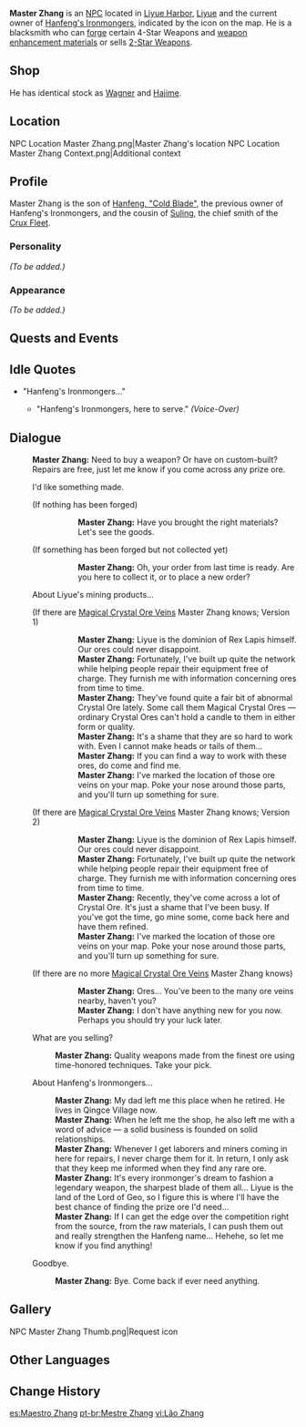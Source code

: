 {{Meta
<!-- REMOVE THIS TEMPLATE AFTER ADDING MISSING INFO -->
|missing_NPC_profile  = yes
}}
{{Character Infobox
|name             = Master Zhang
|region           = Liyue
|image            = NPC Master Zhang.png
|affiliation      = Hanfeng's Ironmongers
|title            = Blacksmith, Hanfeng's Ironmongers
|type             = NPC
|father           = Hanfeng, "Cold Blade"
|relative         = Suling
|relativeNote     = Cousin
}}
'''Master Zhang''' is an [[NPC]] located in [[Liyue Harbor]], [[Liyue]] and the current owner of [[Hanfeng's Ironmongers]], indicated by the {{DIcon|Forging}} icon on the map. He is a blacksmith who can [[Forging|forge]] certain 4-Star Weapons and [[Weapon Enhancement Materials|weapon enhancement materials]] or sells [[:Category:2-Star Weapons|2-Star Weapons]].

==Shop==
He has identical stock as [[Wagner]] and [[Hajime]].
{{Shop/Header|note=Refreshes|total=1|vendor=Master Zhang}}
{{Shop|Silver Sword|600|1|note=Daily|total=1}}
{{Shop|Old Merc's Pal|600|1|note=Daily|total=1}}
{{Shop|Iron Point|600|1|note=Daily|total=1}}
{{Shop|Pocket Grimoire|600|1|note=Daily|total=1}}
{{Shop|Seasoned Hunter's Bow|600|1|note=Daily|total=1}}
{{Shop/Footer|note=&#32;|total=3,000}}

==Location==
<gallery hideaddbutton="true" captionalign="center">
NPC Location Master Zhang.png|Master Zhang's location
NPC Location Master Zhang Context.png|Additional context
</gallery>

==Profile==
<!-- detailed story/lore information goes here -->
Master Zhang is the son of [[Hanfeng, "Cold Blade"]], the previous owner of Hanfeng's Ironmongers, and the cousin of [[Suling]], the chief smith of the [[Crux Fleet]].

===Personality===
''(To be added.)''

===Appearance===
''(To be added.)''

==Quests and Events==
{{Quest Appearances}}

==Idle Quotes==
* "Hanfeng's Ironmongers..."
** {{A|VO Master Zhang 01.ogg}} "Hanfeng's Ironmongers, here to serve." ''(Voice-Over)''

==Dialogue==
{{Dialogue start}}
:'''Master Zhang:''' Need to buy a weapon? Or have on custom-built? Repairs are free, just let me know if you come across any prize ore.
:{{DIcon|Forging}} I'd like something made.
:;(If nothing has been forged)
:::'''Master Zhang:''' Have you brought the right materials? Let's see the goods.
:;(If something has been forged but not collected yet)
:::'''Master Zhang:''' Oh, your order from last time is ready. Are you here to collect it, or to place a new order?
:{{DIcon|!}} About Liyue's mining products...
:;(If there are [[Magical Crystal Chunk|Magical Crystal Ore Veins]] Master Zhang knows; Version 1)
:::'''Master Zhang:''' Liyue is the dominion of Rex Lapis himself. Our ores could never disappoint.
:::'''Master Zhang:''' Fortunately, I've built up quite the network while helping people repair their equipment free of charge. They furnish me with information concerning ores from time to time.
:::'''Master Zhang:''' They've found quite a fair bit of abnormal Crystal Ore lately. Some call them Magical Crystal Ores &mdash; ordinary Crystal Ores can't hold a candle to them in either form or quality.
:::'''Master Zhang:''' It's a shame that they are so hard to work with. Even I cannot make heads or tails of them...
:::'''Master Zhang:''' If you can find a way to work with these ores, do come and find me.
:::'''Master Zhang:''' I've marked the location of those ore veins on your map. Poke your nose around those parts, and you'll turn up something for sure.
::;([[Rich Ore Reserve]]s marked on the map)
:;(If there are [[Magical Crystal Chunk|Magical Crystal Ore Veins]] Master Zhang knows; Version 2)
:::'''Master Zhang:''' Liyue is the dominion of Rex Lapis himself. Our ores could never disappoint.
:::'''Master Zhang:''' Fortunately, I've built up quite the network while helping people repair their equipment free of charge. They furnish me with information concerning ores from time to time.
:::'''Master Zhang:''' Recently, they've come across a lot of Crystal Ore. It's just a shame that I've been busy. If you've got the time, go mine some, come back here and have them refined.
:::'''Master Zhang:''' I've marked the location of those ore veins on your map. Poke your nose around those parts, and you'll turn up something for sure.
::;([[Rich Ore Reserve]]s marked on the map)
:;(If there are no more [[Magical Crystal Chunk|Magical Crystal Ore Veins]] Master Zhang knows)
:::'''Master Zhang:''' Ores... You've been to the many ore veins nearby, haven't you?
:::'''Master Zhang:''' I don't have anything new for you now. Perhaps you should try your luck later.
:{{DIcon|Shop}} What are you selling?
::'''Master Zhang:''' Quality weapons made from the finest ore using time-honored techniques. Take your pick.
:{{DIcon}} About Hanfeng's Ironmongers...
::'''Master Zhang:''' My dad left me this place when he retired. He lives in Qingce Village now.
::'''Master Zhang:''' When he left me the shop, he also left me with a word of advice &mdash; a solid business is founded on solid relationships.
::'''Master Zhang:''' Whenever I get laborers and miners coming in here for repairs, I never charge them for it. In return, I only ask that they keep me informed when they find any rare ore.
::'''Master Zhang:''' It's every ironmonger's dream to fashion a legendary weapon, the sharpest blade of them all... Liyue is the land of the Lord of Geo, so I figure this is where I'll have the best chance of finding the prize ore I'd need...
::'''Master Zhang:''' If I can get the edge over the competition right from the source, from the raw materials, I can push them out and really strengthen the Hanfeng name... Hehehe, so let me know if you find anything!
:{{DIcon}} Goodbye.
::'''Master Zhang:''' Bye. Come back if ever need anything.
{{Dialogue end}}

==Gallery==
<gallery hideaddbutton="true" captionalign="center">
NPC Master Zhang Thumb.png|Request icon
</gallery>

==Other Languages==
{{Other Languages
|default_hidden = 1
|en      = Master Zhang
|zhs     = 老章
|zhs_rm  = Lǎozhāng
|zht     = 老章
|zht_rm  = Lǎozhāng
|ja      = 章
|ja_rm   = Shou{{Assumed}}
|ko      = 장 씨
|ko_rm   = Jang Ssi
|es      = Maestro Zhang
|fr      = Maître Zhang
|ru      = Старый Чжан
|th      = Master Zhang
|vi      = Lão Zhang
|de      = Herr Zhang
|id      = Tuan Zhang
|pt      = Mestre Zhang
}}

==Change History==
{{Change History|1.0}}

[[es:Maestro Zhang]]
[[pt-br:Mestre Zhang]]
[[vi:Lão Zhang]]